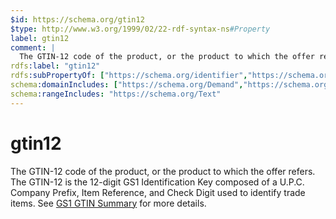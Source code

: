 ```yaml
---
$id: https://schema.org/gtin12
$type: http://www.w3.org/1999/02/22-rdf-syntax-ns#Property
label: gtin12
comment: |
  The GTIN-12 code of the product, or the product to which the offer refers. The GTIN-12 is the 12-digit GS1 Identification Key composed of a U.P.C. Company Prefix, Item Reference, and Check Digit used to identify trade items. See [GS1 GTIN Summary](http://www.gs1.org/barcodes/technical/idkeys/gtin) for more details.
rdfs:label: "gtin12"
rdfs:subPropertyOf: ["https://schema.org/identifier","https://schema.org/gtin"]
schema:domainIncludes: ["https://schema.org/Demand","https://schema.org/Offer","https://schema.org/Product"]
schema:rangeIncludes: "https://schema.org/Text"
---
```


# gtin12

The GTIN-12 code of the product, or the product to which the offer refers. The GTIN-12 is the 12-digit GS1 Identification Key composed of a U.P.C. Company Prefix, Item Reference, and Check Digit used to identify trade items. See [GS1 GTIN Summary](http://www.gs1.org/barcodes/technical/idkeys/gtin) for more details.

